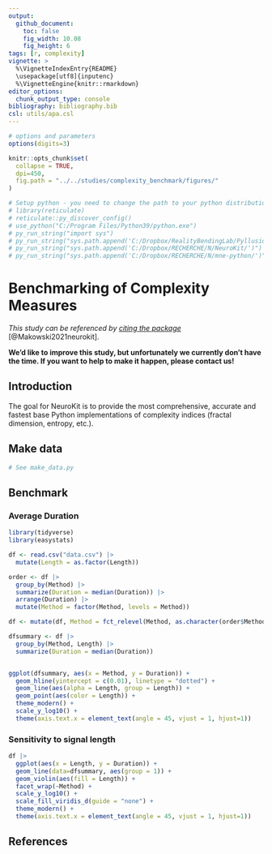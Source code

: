 ```yaml
---
output: 
  github_document:
    toc: false
    fig_width: 10.08
    fig_height: 6
tags: [r, complexity]
vignette: >
  %\VignetteIndexEntry{README}
  \usepackage[utf8]{inputenc}
  %\VignetteEngine{knitr::rmarkdown}
editor_options: 
  chunk_output_type: console
bibliography: bibliography.bib
csl: utils/apa.csl
---
```


```r
# options and parameters
options(digits=3)

knitr::opts_chunk$set(
  collapse = TRUE,
  dpi=450,
  fig.path = "../../studies/complexity_benchmark/figures/"
)

# Setup python - you need to change the path to your python distribution
# library(reticulate)
# reticulate::py_discover_config()
# use_python("C:/Program Files/Python39/python.exe")
# py_run_string("import sys")
# py_run_string("sys.path.append('C:/Dropbox/RealityBendingLab/Pyllusion/')")
# py_run_string("sys.path.append('C:/Dropbox/RECHERCHE/N/NeuroKit/')")
# py_run_string("sys.path.append('C:/Dropbox/RECHERCHE/N/mne-python/')")
```




# Benchmarking of Complexity Measures

*This study can be referenced by* [*citing the package*](https://github.com/neuropsychology/NeuroKit#citation) [@Makowski2021neurokit].

**We'd like to improve this study, but unfortunately we currently don't have the time. If you want to help to make it happen, please contact us!**

## Introduction

The goal for NeuroKit is to provide the most comprehensive, accurate and fastest base Python implementations of complexity indices (fractal dimension, entropy, etc.).

## Make data

```python
# See make_data.py
```

## Benchmark

### Average Duration

```r
library(tidyverse)
library(easystats)

df <- read.csv("data.csv") |>
  mutate(Length = as.factor(Length))

order <- df |> 
  group_by(Method) |> 
  summarize(Duration = median(Duration)) |> 
  arrange(Duration) |> 
  mutate(Method = factor(Method, levels = Method))

df <- mutate(df, Method = fct_relevel(Method, as.character(order$Method)))

dfsummary <- df |>
  group_by(Method, Length) |>
  summarize(Duration = median(Duration))


ggplot(dfsummary, aes(x = Method, y = Duration)) + 
  geom_hline(yintercept = c(0.01), linetype = "dotted") +
  geom_line(aes(alpha = Length, group = Length)) +
  geom_point(aes(color = Length)) + 
  theme_modern() +
  scale_y_log10() +
  theme(axis.text.x = element_text(angle = 45, vjust = 1, hjust=1))
```

### Sensitivity to signal length

```r
df |> 
  ggplot(aes(x = Length, y = Duration)) +
  geom_line(data=dfsummary, aes(group = 1)) +
  geom_violin(aes(fill = Length)) +
  facet_wrap(~Method) +
  scale_y_log10() +
  scale_fill_viridis_d(guide = "none") +
  theme_modern() +
  theme(axis.text.x = element_text(angle = 45, vjust = 1, hjust=1))
```



## References
